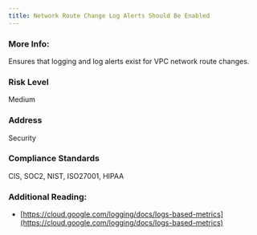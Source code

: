 ```yaml
---
title: Network Route Change Log Alerts Should Be Enabled
---
```


### More Info:

Ensures that logging and log alerts exist for VPC network route changes.

### Risk Level

Medium

### Address

Security

### Compliance Standards

CIS, SOC2, NIST, ISO27001, HIPAA

### Additional Reading:

- [https://cloud.google.com/logging/docs/logs-based-metrics](https://cloud.google.com/logging/docs/logs-based-metrics)

